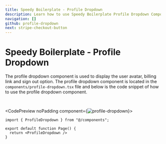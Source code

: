 ```yaml
---
title: Speedy Boilerplate - Profile Dropdown
description: Learn how to use Speedy Boilerplate Profile Dropdown Component.
navigation: []
github: profile-dropdown
next: stripe-checkout-button
---
```


# Speedy Boilerplate - Profile Dropdown

The profile dropdown component is used to display the user avatar, billing link and sign out option. The profile dropdown component is located in the <Code>components/profile-dropdown.tsx</Code> file and below is the code snippet of how to use the profile dropdown component.

<br />

<CodePreview noPadding component={<Image src="/boilerplate/profile-dropdown.png" alt="profile-dropdown" width={1024} height={1024} className="w-full" />}>
```tsx
import { ProfileDropdown } from "@/components";

export default function Page() {
  return <ProfileDropdown />
}
```
</CodePreview>
